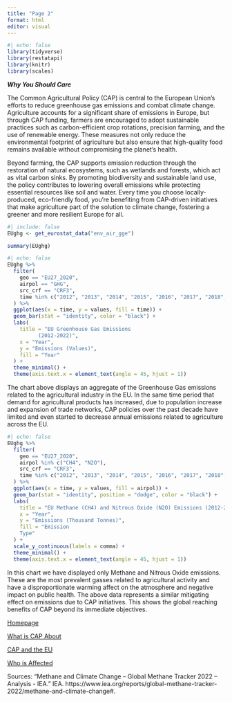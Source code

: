 ```yaml
---
title: "Page 2"
format: html
editor: visual
---
```


```r
#| echo: false
library(tidyverse)
library(restatapi)
library(knitr)
library(scales)
```

***Why You Should Care***

The Common Agricultural Policy (CAP) is central to the European Union’s efforts to reduce greenhouse gas emissions and combat climate change. Agriculture accounts for a significant share of emissions in Europe, but through CAP funding, farmers are encouraged to adopt sustainable practices such as carbon-efficient crop rotations, precision farming, and the use of renewable energy. These measures not only reduce the environmental footprint of agriculture but also ensure that high-quality food remains available without compromising the planet’s health.

Beyond farming, the CAP supports emission reduction through the restoration of natural ecosystems, such as wetlands and forests, which act as vital carbon sinks. By promoting biodiversity and sustainable land use, the policy contributes to lowering overall emissions while protecting essential resources like soil and water. Every time you choose locally-produced, eco-friendly food, you’re benefiting from CAP-driven initiatives that make agriculture part of the solution to climate change, fostering a greener and more resilient Europe for all.

```r
#| include: false
EUghg <- get_eurostat_data("env_air_gge")

summary(EUghg)
```

```r
#| echo: false
EUghg %>%
  filter(
    geo == "EU27_2020",  
    airpol == "GHG",     
    src_crf == "CRF3",   
    time %in% c("2012", "2013", "2014", "2015", "2016", "2017", "2018", "2019", "2020", "2021", "2022")  
  ) %>%
  ggplot(aes(x = time, y = values, fill = time)) +  
  geom_bar(stat = "identity", color = "black") +    
  labs(
    title = "EU Greenhouse Gas Emissions
          (2012-2022)",  
    x = "Year",  
    y = "Emissions (Values)",  
    fill = "Year"  
  ) + 
  theme_minimal() +                                  
  theme(axis.text.x = element_text(angle = 45, hjust = 1))
```

The chart above displays an aggregate of the Greenhouse Gas emissions related to the agricultural industry in the EU. In the same time period that demand for agricultural products has increased, due to population increase and expansion of trade networks, CAP policies over the past decade have limited and even started to decrease annual emissions related to agriculture across the EU.

```r
#| echo: false
EUghg %>%
  filter(
    geo == "EU27_2020",  
    airpol %in% c("CH4", "N2O"),  
    src_crf == "CRF3",  
    time %in% c("2012", "2013", "2014", "2015", "2016", "2017", "2018", "2019", "2020", "2021", "2022")  
  ) %>%
  ggplot(aes(x = time, y = values, fill = airpol)) + 
  geom_bar(stat = "identity", position = "dodge", color = "black") +  
  labs(
    title = "EU Methane (CH4) and Nitrous Oxide (N2O) Emissions (2012-2022)",  
    x = "Year",  
    y = "Emissions (Thousand Tonnes)",  
    fill = "Emission
    Type"  
  ) + 
  scale_y_continuous(labels = comma) +  
  theme_minimal() +                    
  theme(axis.text.x = element_text(angle = 45, hjust = 1))
```

In this chart we have displayed only Methane and Nitrous Oxide emissions. These are the most prevalent gasses related to agricultural activity and have a disproportionate warming affect on the atmosphere and negative impact on public health. The above data represents a similar mitigating effect on emissions due to CAP initiatives. This shows the global reaching benefits of CAP beyond its immediate objectives.

[Homepage](/Landing.html)

[What is CAP About](/Page1.html)

[CAP and the EU](/Page3.html)

[Who is Affected](/Page4.html)

Sources: “Methane and Climate Change – Global Methane Tracker 2022 – Analysis - IEA.” IEA. https://www.iea.org/reports/global-methane-tracker-2022/methane-and-climate-change#.
